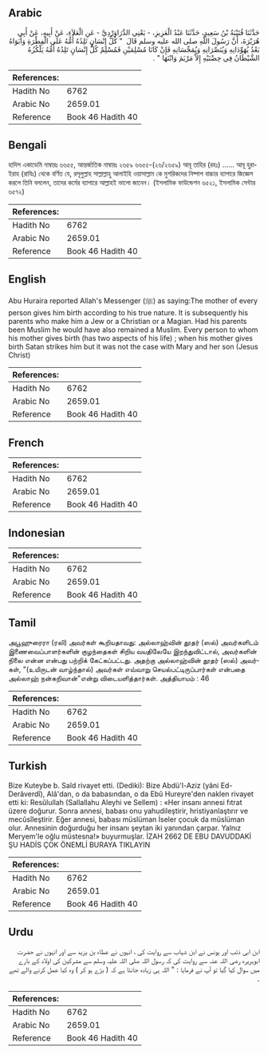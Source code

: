 ## Arabic


<div dir="rtl" lang="ar" style={{fontSize:'larger',backgroundColor:'#f8f9fa',padding:20}}>
حَدَّثَنَا قُتَيْبَةُ بْنُ سَعِيدٍ، حَدَّثَنَا عَبْدُ الْعَزِيزِ، - يَعْنِي الدَّرَاوَرْدِيَّ - عَنِ الْعَلاَءِ، عَنْ أَبِيهِ، عَنْ أَبِي هُرَيْرَةَ، أَنَّ رَسُولَ اللَّهِ صلى الله عليه وسلم قَالَ ‏ "‏ كُلُّ إِنْسَانٍ تَلِدُهُ أُمُّهُ عَلَى الْفِطْرَةِ وَأَبَوَاهُ بَعْدُ يُهَوِّدَانِهِ وَيُنَصِّرَانِهِ وَيُمَجِّسَانِهِ فَإِنْ كَانَا مُسْلِمَيْنِ فَمُسْلِمٌ كُلُّ إِنْسَانٍ تَلِدُهُ أُمُّهُ يَلْكُزُهُ الشَّيْطَانُ فِي حِضْنَيْهِ إِلاَّ مَرْيَمَ وَابْنَهَا ‏"‏ ‏.‏
</div>
<div style={{backgroundColor:'#f8f9fa',padding:20, marginBottom: 10}}><table> <thead> <tr> <th>References:</th> <th></th> </tr> </thead> <tbody><tr><td>Hadith No</td><td>6762</td></tr><tr><td>Arabic No</td><td>2659.01</td></tr><tr><td>Reference</td><td>Book 46 Hadith 40</td></tr></tbody></table></div>

## Bengali


<div dir="ltr" lang="bn" style={{fontSize:'larger',backgroundColor:'#f8f9fa',padding:20}}>
হাদিস একাডেমি নাম্বারঃ ৬৬৫৫, আন্তর্জাতিক নাম্বারঃ ২৬৫৯ ৬৬৫৫-(২৬/২৬৫৯) আবূ তাহির (রহঃ) ...... আবূ হুরাইরাহ (রাযিঃ) থেকে বর্ণিত যে, রসূলুল্লাহ সাল্লাল্লাহু আলাইহি ওয়াসাল্লাম কে মুশরিকদের নিষ্পাপ বাচ্চার ব্যাপারে জিজ্ঞেস করলে তিনি বললেন, তাদের কর্মের ব্যাপারে আল্লাহই ভালো জানেন। (ইসলামিক ফাউন্ডেশন ৬৫২১, ইসলামিক সেন্টার ৬৫৭২)
</div>
<div style={{backgroundColor:'#f8f9fa',padding:20, marginBottom: 10}}><table> <thead> <tr> <th>References:</th> <th></th> </tr> </thead> <tbody><tr><td>Hadith No</td><td>6762</td></tr><tr><td>Arabic No</td><td>2659.01</td></tr><tr><td>Reference</td><td>Book 46 Hadith 40</td></tr></tbody></table></div>

## English


<div dir="ltr" lang="en" style={{fontSize:'larger',backgroundColor:'#f8f9fa',padding:20}}>
Abu Huraira reported Allah's Messenger (ﷺ) as saying:The mother of every person gives him birth according to his true nature. It is subsequently his parents who make him a Jew or a Christian or a Magian. Had his parents been Muslim he would have also remained a Muslim. Every person to whom his mother gives birth (has two aspects of his life) ; when his mother gives birth Satan strikes him but it was not the case with Mary and her son (Jesus Christ)
</div>
<div style={{backgroundColor:'#f8f9fa',padding:20, marginBottom: 10}}><table> <thead> <tr> <th>References:</th> <th></th> </tr> </thead> <tbody><tr><td>Hadith No</td><td>6762</td></tr><tr><td>Arabic No</td><td>2659.01</td></tr><tr><td>Reference</td><td>Book 46 Hadith 40</td></tr></tbody></table></div>

## French


<div dir="ltr" lang="fr" style={{fontSize:'larger',backgroundColor:'#f8f9fa',padding:20}}>

</div>
<div style={{backgroundColor:'#f8f9fa',padding:20, marginBottom: 10}}><table> <thead> <tr> <th>References:</th> <th></th> </tr> </thead> <tbody><tr><td>Hadith No</td><td>6762</td></tr><tr><td>Arabic No</td><td>2659.01</td></tr><tr><td>Reference</td><td>Book 46 Hadith 40</td></tr></tbody></table></div>

## Indonesian


<div dir="ltr" lang="id" style={{fontSize:'larger',backgroundColor:'#f8f9fa',padding:20}}>

</div>
<div style={{backgroundColor:'#f8f9fa',padding:20, marginBottom: 10}}><table> <thead> <tr> <th>References:</th> <th></th> </tr> </thead> <tbody><tr><td>Hadith No</td><td>6762</td></tr><tr><td>Arabic No</td><td>2659.01</td></tr><tr><td>Reference</td><td>Book 46 Hadith 40</td></tr></tbody></table></div>

## Tamil


<div dir="ltr" lang="ta" style={{fontSize:'larger',backgroundColor:'#f8f9fa',padding:20}}>
அபூஹுரைரா (ரலி) அவர்கள் கூறியதாவது: அல்லாஹ்வின் தூதர் (ஸல்) அவர்களிடம் இணைவைப்பாளர்களின் குழந்தைகள் சிறிய வயதிலேயே இறந்துவிட்டால், அவர்களின் நிலை என்ன என்பது பற்றிக் கேட்கப்பட்டது. அதற்கு அல்லாஹ்வின் தூதர் (ஸல்) அவர்கள், "(உயிருடன் வாழ்ந்தால்) அவர்கள் எவ்வாறு செயல்பட்டிருப்பார்கள் என்பதை அல்லாஹ் நன்கறிவான்"என்று விடையளித்தார்கள். அத்தியாயம் : 46
</div>
<div style={{backgroundColor:'#f8f9fa',padding:20, marginBottom: 10}}><table> <thead> <tr> <th>References:</th> <th></th> </tr> </thead> <tbody><tr><td>Hadith No</td><td>6762</td></tr><tr><td>Arabic No</td><td>2659.01</td></tr><tr><td>Reference</td><td>Book 46 Hadith 40</td></tr></tbody></table></div>

## Turkish


<div dir="ltr" lang="tr" style={{fontSize:'larger',backgroundColor:'#f8f9fa',padding:20}}>
Bize Kuteybe b. Saîd rivayet etti. (Dediki): Bize Abdü'l-Aziz (yâni Ed-Derâverdî), Alâ'dan, o da babasından, o da Ebû Hureyre'den naklen rivayet etti ki: Resûlullah (Sallallahu Aleyhi ve Sellem) : «Her insanı annesi fıtrat üzere doğurur. Sonra annesi, babası onu yahudileştirir, hristiyanlaştırır ve mecûsîleştirir. Eğer annesi, babası müslüman İseler çocuk da müslüman olur. Annesinin doğurduğu her insanı şeytan iki yanından çarpar. Yalnız Meryem'le oğlu müstesna!» buyurmuşlar. İZAH 2662 DE EBU DAVUDDAKİ ŞU HADİS ÇOK ÖNEMLİ BURAYA TIKLAYIN
</div>
<div style={{backgroundColor:'#f8f9fa',padding:20, marginBottom: 10}}><table> <thead> <tr> <th>References:</th> <th></th> </tr> </thead> <tbody><tr><td>Hadith No</td><td>6762</td></tr><tr><td>Arabic No</td><td>2659.01</td></tr><tr><td>Reference</td><td>Book 46 Hadith 40</td></tr></tbody></table></div>

## Urdu


<div dir="rtl" lang="ur" style={{fontSize:'larger',backgroundColor:'#f8f9fa',padding:20}}>
ابن ابی ذئب اور یونس نے ابن شہاب سے روایت کی ، انہوں نے عطاء بن یزید سے اور انہوں نے حضرت ابوہریرہ رضی اللہ عنہ سے روایت کی کہ رسول اللہ صلی اللہ علیہ وسلم سے مشرکین کی اولاد کے بارے میں سوال کیا گیا تو آپ نے فرمایا : " اللہ ہی زیادہ جانتا ہے کہ ( بڑے ہو کر ) وہ کیا عمل کرنے والے تھے ۔
</div>
<div style={{backgroundColor:'#f8f9fa',padding:20, marginBottom: 10}}><table> <thead> <tr> <th>References:</th> <th></th> </tr> </thead> <tbody><tr><td>Hadith No</td><td>6762</td></tr><tr><td>Arabic No</td><td>2659.01</td></tr><tr><td>Reference</td><td>Book 46 Hadith 40</td></tr></tbody></table></div>